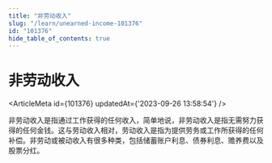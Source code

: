 ```yaml
---
title: "非劳动收入"
slug: "/learn/unearned-income-101376"
id: "101376"
hide_table_of_contents: true
---
```



# 非劳动收入

<ArticleMeta id={101376} updatedAt={'2023-09-26 13:58:54'} />
<div className='border-solid border-b border-t-0 my-4 border-[var(--ifm-color-gray-300)]' />

非劳动收入是指通过工作获得的任何收入，简单地说，非劳动收入是指无需努力获得的任何金钱。这与劳动收入相对，劳动收入是指为提供劳务或工作所获得的任何补偿。非劳动或被动收入有很多种类，包括储蓄账户利息、债券利息、赡养费以及股票分红。
